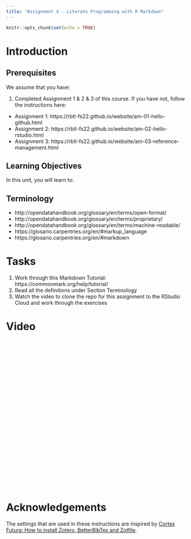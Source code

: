 ```yaml
---
title: "Assignment 4 - Literate Programming with R Markdown"
---
```


<script defer data-domain="rbtl-fs22.github.io/website" src="https://plausible.io/js/plausible.js"></script>

```r
knitr::opts_chunk$set(echo = TRUE)
```

# Introduction

## Prerequisites

We assume that you have:

1. Completed Assignment 1 & 2 & 3 of this course. If you have not, follow the instructions here: 

- Assignment 1: https://rbtl-fs22.github.io/website/am-01-hello-github.html
- Assignment 2: https://rbtl-fs22.github.io/website/am-02-hello-rstudio.html
- Assignment 3: https://rbtl-fs22.github.io/website/am-03-reference-management.html

## Learning Objectives

In this unit, you will learn to:



## Terminology

- http://opendatahandbook.org/glossary/en/terms/open-format/
- http://opendatahandbook.org/glossary/en/terms/proprietary/
- http://opendatahandbook.org/glossary/en/terms/machine-readable/
- https://glosario.carpentries.org/en/#markup_language
- https://glosario.carpentries.org/en/#markdown

# Tasks 

1. Work through this Markdown Tutorial: https://commonmark.org/help/tutorial/
2. Read all the definitions under Section Terminology
3. Watch the video to clone the repo for this assignment to the RStudio Cloud and work through the exercises

# Video

<iframe width="560" height="400" src="" title="YouTube video player" frameborder="0" allow="accelerometer; autoplay; clipboard-write; encrypted-media; gyroscope; picture-in-picture" allowfullscreen></iframe>

# Acknowledgements

The settings that are used in these instructions are inspired by [Cortex Futura: How to install Zotero, BetterBibTex and Zotfile](https://www.youtube.com/watch?v=Nm5BsfMfO9M). 